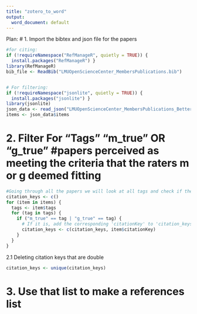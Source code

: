 ```yaml
---
title: "zotero_to_word"
output:
  word_document: default
---
```


Plan:
# 1. Import the bibtex and json file for the papers
```r
#for citing:
if (!requireNamespace("RefManageR", quietly = TRUE)) {
  install.packages("RefManageR") }
library(RefManageR)
bib_file <- ReadBib("LMUOpenScienceCenter_MembersPublications.bib")


# For filtering:
if (!requireNamespace("jsonlite", quietly = TRUE)) {
  install.packages("jsonlite") }
library(jsonlite)
json_data <- read_json("LMUOpenScienceCenter_MembersPublications_Better.json")
items <- json_data$items
```

# 2. Filter For "Tags" "m_true" OR "g_true" #papers perceived as meeting the criteria that the raters m or g deemed fitting
```r
#Going through all the papers we will look at all tags and check if they are m_true or g_true
citation_keys <- c()
for (item in items) {
  tags <- item$tags
  for (tag in tags) {
    if ("m_true" == tag | "g_true" == tag) {
      # If it is, add the corresponding 'citationKey' to 'citation_keys'
      citation_keys <- c(citation_keys, item$citationKey)
    }
  }
}
```
2.1 Deleting citation keys that are double
```r
citation_keys <- unique(citation_keys)
```

# 3. Use that list to make a references list
